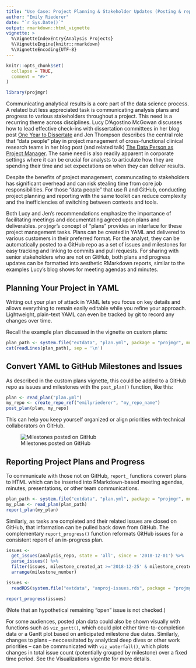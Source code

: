```yaml
---
title: "Use Case: Project Planning & Stakeholder Updates (Posting & reporting custom plans)"
author: "Emily Riederer"
date: "`r Sys.Date()`"
output: rmarkdown::html_vignette
vignette: >
  %\VignetteIndexEntry{Analysis Projects}
  %\VignetteEngine{knitr::rmarkdown}
  %\VignetteEncoding{UTF-8}
---
```


```r
knitr::opts_chunk$set(
  collapse = TRUE,
  comment = "#>"
)

library(projmgr)
```


Communicating analytical results is a core part of the data science process. A related but less appreciated task is communicating analysis plans and progress to various stakeholders throughout a project. This need is a recurring theme across disciplines. Lucy D'Agostino McGowan discusses how to lead effective check-ins with dissertation committees in her blog post [One Year to Dissertate](https://livefreeordichotomize.com/2018/09/14/one-year-to-dissertate/) and Jen Thompson describes the central role that "data people" play in project management of cross-functional clinical research teams in her blog post (and related talk) [The Data Person as Project Manager](https://jenthompson.me/2018/10/31/data-person-as-pm/). The same need is also readily apparent in corporate settings where it can be crucial for analysts to articulate how they are spending their time and set expectations on when they can deliver results.

Despite the benefits of project management, communcating to stakeholders has significant overhead and can risk stealing time from core job responsibilities. For those "data people" that use R and GitHub, conducting project planning and reporting with the same toolkit can reduce complexity and the inefficiencies of switching between contexts and tools. 

Both Lucy and Jen's recommendations emphasize the importance of facilitating meetings and documentating agreed upon plans and deliverables. `projmgr`'s concept of "plans" provides an interface for these project management tasks. Plans can be created in YAML and delivered to various customers in their preferred format. For the analyst, they can be automatically posted to a GitHub repo as a set of issues and milestones for easy tracking and linking to commits and pull requests. For sharing with senior stakeholders who are not on GitHub, both plans and progress updates can be formatted into aesthetic RMarkdown reports, similar to the examples Lucy's blog shows for meeting agendas and minutes. 

## Planning Your Project in YAML

Writing out your plan of attack in YAML lets you focus on key details and allows everything to remain easily editable while you refine your approach. Lightweight, plain-text YAML can even be tracked by git to record any changes over time.

Recall the example plan discussed in the vignette on custom plans:

```r
plan_path <- system.file("extdata", "plan.yml", package = "projmgr", mustWork = TRUE)
cat(readLines(plan_path), sep = '\n')
```

## Convert YAML to GitHub Milestones and Issues

As described in the custom plans vignette, this could be added to a GitHub repo as issues and milestones with the `post_plan()` function, like this:

```r
plan <- read_plan("plan.yml")
my_repo <- create_repo_ref("emilyriederer", "my_repo_name")
post_plan(plan, my_repo)
```

This can help you keep yourself organized or align priorities with technical collaborators on GitHub.

![Milestones posted on GitHub](post_plan.PNG)

## Reporting Project Plans and Progress

To communicate with those not on GitHub, `report_` functions convert plans to HTML which can be inserted into RMarkdown-based meeting agendas, minutes, presentations, or other team communications. 

```r
plan_path <- system.file("extdata", "plan.yml", package = "projmgr", mustWork = TRUE)
my_plan <- read_plan(plan_path)
report_plan(my_plan)
```

Similarly, as tasks are completed and their related issues are closed on GitHub, that information can be pulled back down from GitHub. The complementary `report_progress()` function reformats GitHub issues for a consistent report of an in-progress plan.

```r
issues <- 
  get_issues(analysis_repo, state = 'all', since = '2018-12-01') %>% 
  parse_issues() %>%
  filter(issues, milestone_created_at >='2018-12-25' & milestone_created_at <= '2018-12-31') %>%
  arrange(milestone_number)
```

```r
issues <- 
  readRDS(system.file("extdata", "anproj-issues.rds", package = "projmgr", mustWork = TRUE))
```

```r
report_progress(issues)
```

(Note that an hypothetical remaining "open" issue is not checked.)

For some audiences, posted plan data could also be shown visually with functions such as `viz_gantt()`, which could plot either time-to-completion data or a Gantt plot based on anticipated milestone due dates. Similarly, changes to plans -- neccessitated by analytical deep dives or other work priorities -- can be communicated with `viz_waterfall()`, which plots changes in total issue count (potentially grouped by milestone) over a fixed time period. See the Visualizations vigentte for more details.
